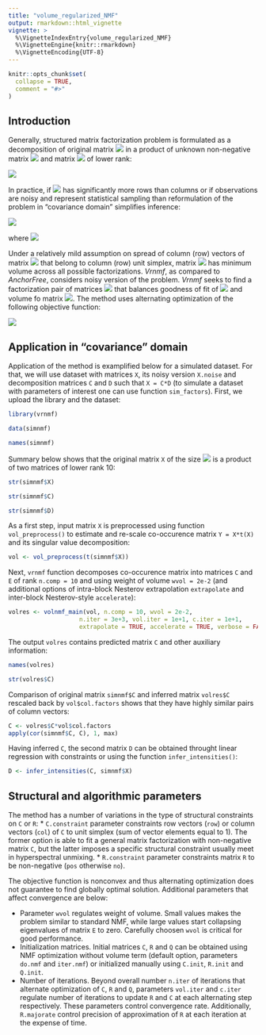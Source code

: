 ```yaml
---
title: "volume_regularized_NMF"
output: rmarkdown::html_vignette
vignette: >
  %\VignetteIndexEntry{volume_regularized_NMF}
  %\VignetteEngine{knitr::rmarkdown}
  %\VignetteEncoding{UTF-8}
---
```


```r
knitr::opts_chunk$set(
  collapse = TRUE,
  comment = "#>"
)
```

## Introduction  
  
  Generally, structured matrix factorization problem is formulated as a decomposition of original matrix <img src="https://render.githubusercontent.com/render/math?math=X"> in a product of unknown non-negative matrix <img src="https://render.githubusercontent.com/render/math?math=C"> and matrix <img src="https://render.githubusercontent.com/render/math?math=D"> of lower rank: 
  
<img src="https://render.githubusercontent.com/render/math?math=X = C \cdot D">

  In practice, if <img src="https://render.githubusercontent.com/render/math?math=X"> has significantly more rows than columns or if observations are noisy and represent statistical sampling than reformulation of the problem in "covariance domain" simplifies inference:
  
<img src="https://render.githubusercontent.com/render/math?math=Y = C \cdot E \cdot C^{T},">

where <img src="https://render.githubusercontent.com/render/math?math=Y = X \cdot X^{T}, E = D \cdot D^{T}.">
  
  Under a relatively mild assumption on spread of column (row) vectors of matrix <img src="https://render.githubusercontent.com/render/math?math=C"> that belong to column (row) unit simplex, matrix <img src="https://render.githubusercontent.com/render/math?math=E"> has minimum volume across all possible factorizations. _Vrnmf_, as compared to _AnchorFree_, considers noisy version of the problem. _Vrnmf_ seeks to find a factorization pair of matrices <img src="https://render.githubusercontent.com/render/math?math=(C,E)"> that balances goodness of fit of <img src="https://render.githubusercontent.com/render/math?math=\|Y-C \cdot E \cdot C^{T}\|_{F}^{2}"> and volume fo matrix <img src="https://render.githubusercontent.com/render/math?math=E">. The method uses alternating optimization of the following objective function:
  
<img src="https://render.githubusercontent.com/render/math?math=\|Y-C \cdot E \cdot C^{T}\|_{F}^{2} %2B \lambda \cdot Volume(E).">

## Application in "covariance" domain

Application of the method is examplified below for a simulated dataset. For that, we will use dataset with matrices `X`, its noisy version `X.noise` and decomposition matrices `C` and `D` such that `X = C*D` (to simulate a dataset with parameters of interest one can use function `sim_factors`). First, we upload the library and the dataset:
  
  ```r
library(vrnmf)

data(simnmf)

names(simnmf)
```

Summary below shows that the original matrix `X` of the size <img src="https://render.githubusercontent.com/render/math?math=192 \cdot 3000"> is a product of two matrices of lower rank 10:
  
  ```r
str(simnmf$X)

str(simnmf$C)

str(simnmf$D)
```

As a first step, input matrix `X` is preprocessed using function `vol_preprocess()` to estimate and re-scale co-occurence matrix `Y = X*t(X)` and its singular value decomposition:
  
  ```r
vol <- vol_preprocess(t(simnmf$X))
```

Next, `vrnmf` function decomposes co-occurence matrix into matrices `C` and `E` of rank `n.comp = 10` and using weight of volume `wvol = 2e-2` (and additional options of intra-block Nesterov extrapolation `extrapolate` and inter-block Nesterov-style `accelerate`):
  
  ```r
volres <- volnmf_main(vol, n.comp = 10, wvol = 2e-2, 
                      n.iter = 3e+3, vol.iter = 1e+1, c.iter = 1e+1, 
                      extrapolate = TRUE, accelerate = TRUE, verbose = FALSE)
```

The output `volres` contains predicted matrix `C` and other auxiliary information:
```r
names(volres)

str(volres$C)
```

Comparison of original matrix `simnmf$C` and inferred matrix `volres$C` rescaled back by `vol$col.factors` shows that they have highly similar pairs of column vectors:
  
  ```r
C <- volres$C*vol$col.factors
apply(cor(simnmf$C, C), 1, max)

```

Having inferred `C`, the second matrix `D` can be obtained throught linear regression with constraints or using the function `infer_intensities()`:
  
  ```r
D <- infer_intensities(C, simnmf$X)
```

## Structural and algorithmic parameters

The method has a number of variations in the type of structural constraints on `C` or `R`:
* `C.constraint` parameter constraints row vectors (`row`) or column vectors (`col`) of `C` to unit simplex (sum of vector elements equal to 1). The former option is able to fit a general matrix factorization with non-negative matrix `C`, but the latter imposes a specific structural constraint usually meet in hyperspectral unmixing.
* `R.constraint` parameter constraints matrix `R` to be non-negative (`pos` otherwise `no`). 

The objective function is nonconvex and thus alternating optimization does not guarantee to find globally optimal solution. Additional parameters that affect convergence are below:

* Parameter `wvol` regulates weight of volume.  Small values makes the problem similar to standard NMF, while large values start collapsing eigenvalues of matrix `E` to zero. Carefully choosen `wvol` is critical for good performance.
* Initialization matrices. Initial matrices `C`, `R` and `Q` can be obtained using NMF optimization without volume term  (default option, parameters `do.nmf` and `iter.nmf`) or initialized manually using `C.init`, `R.init` and `Q.init`. 
* Number of iterations. Beyond overall number `n.iter` of iterations that alternate optimization of `C`, `R` and `Q`, parameters `vol.iter` and `c.iter` regulate number of iterations to update `R` and `C` at each alternating step respectively. These parameters control convergence rate. Additionally, `R.majorate` control precision of approximation of `R` at each iteration at the expense of time.

